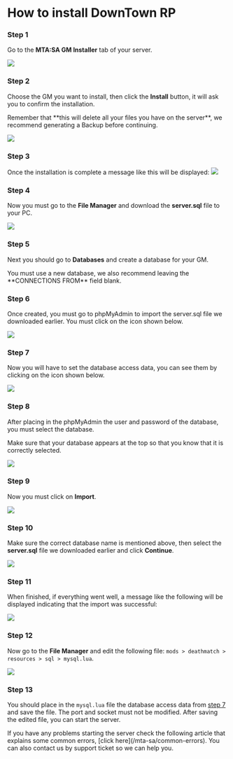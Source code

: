 # How to install DownTown RP


<Steps>

### Step 1
Go to the **MTA:SA GM Installer** tab of your server.

![](https://i.imgur.com/9usqk4d.png)

### Step 2
Choose the GM you want to install, then click the **Install** button, it will ask you to confirm the installation.

<Callout type="warning">
Remember that **this will delete all your files you have on the server**, we recommend generating a Backup before continuing.
</Callout>

![](https://i.imgur.com/Qiiayq2.png)

### Step 3
Once the installation is complete a message like this will be displayed:
![](https://i.imgur.com/ItwX4qu.png)

### Step 4
Now you must go to the **File Manager** and download the **server.sql** file to your PC.

![](https://i.imgur.com/BgYqS22.png)

### Step 5
Next you should go to **Databases** and create a database for your GM.

<Callout type="warning">
You must use a new database, we also recommend leaving the **CONNECTIONS FROM** field blank.
</Callout>

### Step 6
Once created, you must go to phpMyAdmin to import the server.sql file we downloaded earlier. You must click on the icon shown below.

![](https://i.imgur.com/jb32AKv.png)

### Step 7
Now you will have to set the database access data, you can see them by clicking on the icon shown below.

![](https://i.imgur.com/4u0xPts.png)

### Step 8
After placing in the phpMyAdmin the user and password of the database, you must select the database.

<Callout type="info">
Make sure that your database appears at the top so that you know that it is correctly selected.
</Callout>

![](https://i.imgur.com/bwx2qcp.png)

### Step 9
Now you must click on **Import**.

![](https://i.imgur.com/b4fLw2n.png)

### Step 10
Make sure the correct database name is mentioned above, then select the **server.sql** file we downloaded earlier and click **Continue**.

![](https://i.imgur.com/vRLExD4.png)

### Step 11
When finished, if everything went well, a message like the following will be displayed indicating that the import was successful:

![](https://i.imgur.com/Vy0GDyV.png)

### Step 12
Now go to the **File Manager** and edit the following file: `mods > deathmatch > resources > sql > mysql.lua`.

![](https://i.imgur.com/DcjyZcI.png)

### Step 13
You should place in the `mysql.lua` file the database access data from [step 7](#step-7) and save the file. The port and socket must not be modified. After saving the edited file, you can start the server.

</Steps>

<Callout type="info">
If you have any problems starting the server check the following article that explains some common errors, [click here](/mta-sa/common-errors). You can also contact us by support ticket so we can help you.
</Callout>